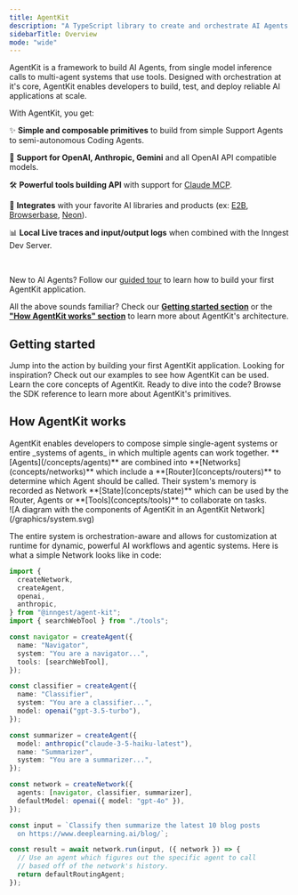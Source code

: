 ```yaml
---
title: AgentKit
description: "A TypeScript library to create and orchestrate AI Agents."
sidebarTitle: Overview
mode: "wide"
---
```


AgentKit is a framework to build AI Agents, from single model inference calls to multi-agent systems that use tools. Designed with orchestration at it's core, AgentKit enables developers to build, test, and deploy reliable AI applications at scale.

With AgentKit, you get:

✨ **Simple and composable primitives** to build from simple Support Agents to semi-autonomous Coding Agents.

🧠 **Support for OpenAI, Anthropic, Gemini** and all OpenAI API compatible models.

🛠️ **Powerful tools building API** with support for [Claude MCP](/advanced-patterns/mcp-tools).

🔌 **Integrates** with your favorite AI libraries and products (ex: [E2B](/integrations/e2b), [Browserbase](/integrations/browserbase), [Neon](/integrations/neon)).

📊 **Local Live traces and input/output logs** when combined with the Inngest Dev Server.

<br />

New to AI Agents? Follow our [guided tour](/guided-tour/overview) to learn how to build your first AgentKit application.

All the above sounds familiar? Check our **[Getting started section](#getting-started)** or the **["How AgentKit works" section](#how-agentkit-works)** to learn more about AgentKit's architecture.

## Getting started

<CardGroup>

<Card title="Quick start" href="/getting-started/quick-start">
  Jump into the action by building your first AgentKit application.
</Card>

<Card title="Examples" href="/examples/overview">
  Looking for inspiration? Check out our examples to see how AgentKit can be
  used.
</Card>

<Card title="Concepts" href="/concepts/agents">
  Learn the core concepts of AgentKit.
</Card>

<Card title="SDK Reference" href="/reference/introduction">
  Ready to dive into the code? Browse the SDK reference to learn more about
  AgentKit's primitives.
</Card>

</CardGroup>

## How AgentKit works

<div className="flex gap-4">

<div className="flex-1 py-8 mr-5">
  AgentKit enables developers to compose simple single-agent systems or entire
  _systems of agents_ in which multiple agents can work together.
  **[Agents](/concepts/agents)** are combined into
  **[Networks](concepts/networks)** which include a
  **[Router](concepts/routers)** to determine which Agent should be called.
  Their system's memory is recorded as Network **[State](concepts/state)** which
  can be used by the Router, Agents or **[Tools](concepts/tools)** to
  collaborate on tasks.
</div>

<div className="flex-1">

<Frame>
  ![A diagram with the components of AgentKit in an AgentKit
  Network](/graphics/system.svg)
</Frame>

</div>

</div>

The entire system is orchestration-aware and allows for customization at runtime for dynamic, powerful AI workflows and agentic systems. Here is what a simple Network looks like in code:

```ts
import {
  createNetwork,
  createAgent,
  openai,
  anthropic,
} from "@inngest/agent-kit";
import { searchWebTool } from "./tools";

const navigator = createAgent({
  name: "Navigator",
  system: "You are a navigator...",
  tools: [searchWebTool],
});

const classifier = createAgent({
  name: "Classifier",
  system: "You are a classifier...",
  model: openai("gpt-3.5-turbo"),
});

const summarizer = createAgent({
  model: anthropic("claude-3-5-haiku-latest"),
  name: "Summarizer",
  system: "You are a summarizer...",
});

const network = createNetwork({
  agents: [navigator, classifier, summarizer],
  defaultModel: openai({ model: "gpt-4o" }),
});

const input = `Classify then summarize the latest 10 blog posts
  on https://www.deeplearning.ai/blog/`;

const result = await network.run(input, ({ network }) => {
  // Use an agent which figures out the specific agent to call
  // based off of the network's history.
  return defaultRoutingAgent;
});
```
